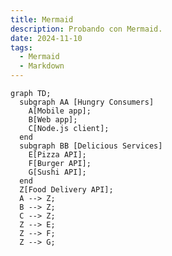 ```yaml
---
title: Mermaid
description: Probando con Mermaid.
date: 2024-11-10
tags:
  - Mermaid
  - Markdown
---
```


```mermaid
graph TD;
  subgraph AA [Hungry Consumers]
    A[Mobile app];
    B[Web app];
    C[Node.js client];
  end
  subgraph BB [Delicious Services]
    E[Pizza API];
    F[Burger API];
    G[Sushi API];
  end
  Z[Food Delivery API];
  A --> Z;
  B --> Z;
  C --> Z;
  Z --> E;
  Z --> F;
  Z --> G;
```